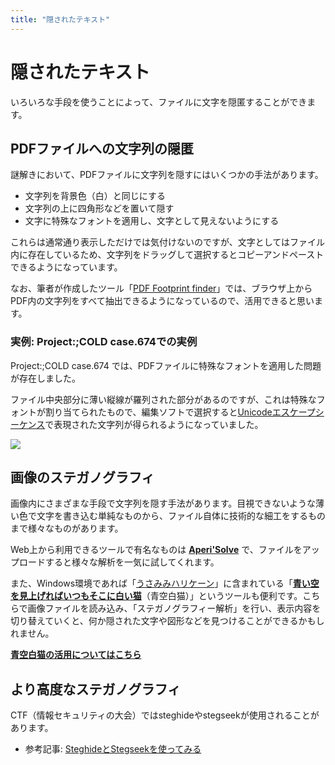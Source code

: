 ```yaml
---
title: "隠されたテキスト"
---
```


# 隠されたテキスト

いろいろな手段を使うことによって、ファイルに文字を隠匿することができます。

## PDFファイルへの文字列の隠匿

謎解きにおいて、PDFファイルに文字列を隠すにはいくつかの手法があります。

- 文字列を背景色（白）と同じにする
- 文字列の上に四角形などを置いて隠す
- 文字に特殊なフォントを適用し、文字として見えないようにする

これらは通常通り表示しただけでは気付けないのですが、文字としてはファイル内に存在しているため、文字列をドラッグして選択するとコピーアンドペーストできるようになっています。

なお、筆者が作成したツール「[PDF Footprint finder](https://pdf-footprint.vercel.app/)」では、ブラウザ上からPDF内の文字列をすべて抽出できるようになっているので、活用できると思います。

### 実例: Project:;COLD case.674での実例

Project:;COLD case.674 では、PDFファイルに特殊なフォントを適用した問題が存在しました。

ファイル中央部分に薄い縦線が羅列された部分があるのですが、これは特殊なフォントが割り当てられたもので、編集ソフトで選択すると[Unicodeエスケープシーケンス](https://dencode.com/ja/string/unicode-escape)で表現された文字列が得られるようになっていました。

![](./images/pdf-hidden-font.png)

## 画像のステガノグラフィ

画像内にさまざまな手段で文字列を隠す手法があります。目視できないような薄い色で文字を書き込む単純なものから、ファイル自体に技術的な細工をするものまで様々なものがあります。

Web上から利用できるツールで有名なものは **[Aperi'Solve](https://www.aperisolve.com/)** で、ファイルをアップロードすると様々な解析を一気に試してくれます。

また、Windows環境であれば「[うさみみハリケーン](https://digitaltravesia.jp/usamimihurricane/HowToUseUsaMimi.html)」に含まれている「**[青い空を見上げればいつもそこに白い猫](https://digitaltravesia.jp/usamimihurricane/webhelp/_RESOURCE/MenuItem/another/anotherAoZoraSiroNeko.html)**（青空白猫）」というツールも便利です。こちらで画像ファイルを読み込み、「ステガノグラフィー解析」を行い、表示内容を切り替えていくと、何か隠された文字や図形などを見つけることができるかもしれません。

**[青空白猫の活用についてはこちら](./aozorashironeko)**

## より高度なステガノグラフィ

CTF（情報セキュリティの大会）ではsteghideやstegseekが使用されることがあります。

- 参考記事: [SteghideとStegseekを使ってみる](https://iomat.hatenablog.com/entry/2022/06/27/182746)